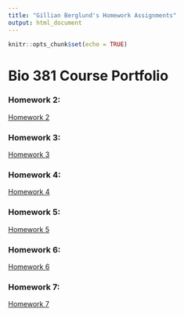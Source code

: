 ```yaml
---
title: "Gillian Berglund's Homework Assignments"
output: html_document 
---
```


```r
knitr::opts_chunk$set(echo = TRUE)
```

# Bio 381 Course Portfolio

### Homework 2:
[Homework 2](Homework_02.html)

### Homework 3:
[Homework 3](Homework_03.html)

### Homework 4:
[Homework 4](Homework_04.html)

### Homework 5:
[Homework 5](Homework_05.html)

### Homework 6:
[Homework 6](Homework_06.html)

### Homework 7:
[Homework 7](Homework_07.html)

